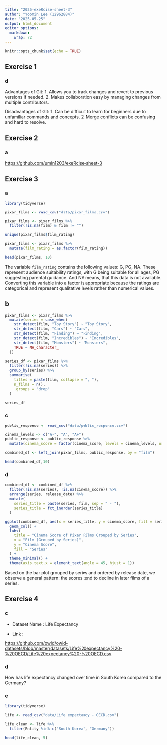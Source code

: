 ```yaml
---
title: "2025-exeRcise-sheet-3"
author: "Yoomin Lee (12962884)"
date: "2025-05-25"
output: html_document
editor_options: 
  markdown: 
    wrap: 72
---
```


```r
knitr::opts_chunk$set(echo = TRUE)
```

## Exercise 1

### d

Advantages of Git: 1. Allows you to track changes and revert to previous
versions if needed. 2. Makes collaboration easy by managing changes from
multiple contributors.

Disadvantages of Git: 1. Can be difficult to learn for beginners due to
unfamiliar commands and concepts. 2. Merge conflicts can be confusing
and hard to resolve.

## Exercise 2

### a

<https://github.com/umin1203/exeRcise-sheet-3>


## Exercise 3

### a

```r

library(tidyverse)

pixar_films <- read_csv("data/pixar_films.csv")

pixar_films <- pixar_films %>%
  filter(!is.na(film) & film != "")

unique(pixar_films$film_rating)

pixar_films <- pixar_films %>%
  mutate(film_rating = as.factor(film_rating))

head(pixar_films, 10)

```

The variable `film_rating` contains the following values: G, PG, NA. These represent audience suitability ratings, with G being suitable for all ages, PG suggesting parental guidance. And NA means, that this data is not available. Converting this variable into a factor is appropriate because the ratings are categorical and represent
qualitative levels rather than numerical values.


## b

```r

pixar_films <- pixar_films %>%
  mutate(series = case_when(
    str_detect(film, "Toy Story") ~ "Toy Story",
    str_detect(film, "Cars") ~ "Cars",
    str_detect(film, "Finding") ~ "Finding",
    str_detect(film, "Incredibles") ~ "Incredibles",
    str_detect(film, "Monsters") ~ "Monsters",
    TRUE ~ NA_character_
  ))

series_df <- pixar_films %>%
  filter(!is.na(series)) %>% 
  group_by(series) %>%
  summarise(
    titles = paste(film, collapse = ", "),
    n_films = n(),
    .groups = "drop"
  )

series_df

```


### c

```r
public_response <- read_csv("data/public_response.csv")

cinema_levels <- c("A-", "A", "A+")
public_response <- public_response %>%
  mutate(cinema_score = factor(cinema_score, levels = cinema_levels, ordered = TRUE))

combined_df <- left_join(pixar_films, public_response, by = "film")

head(combined_df,10)
```


### d

```r
combined_df <- combined_df %>%
  filter(!is.na(series), !is.na(cinema_score)) %>% 
  arrange(series, release_date) %>%
  mutate(
    series_title = paste(series, film, sep = " - "),
    series_title = fct_inorder(series_title)
  )

ggplot(combined_df, aes(x = series_title, y = cinema_score, fill = series)) +
  geom_col() +
  labs(
    title = "Cinema Score of Pixar Films Grouped by Series",
    x = "Film (Grouped by Series)",
    y = "Cinema Score",
    fill = "Series"
  ) +
  theme_minimal() +
  theme(axis.text.x = element_text(angle = 45, hjust = 1))

```

Based on the bar plot grouped by series and ordered by release date, we observe a general pattern: the scores tend to decline in later films of
a series.


## Exercise 4

### c

-   Dataset Name : Life Expectancy

-   Link :

<https://github.com/owid/owid-datasets/blob/master/datasets/Life%20expectancy%20-%20OECD/Life%20expectancy%20-%20OECD.csv>


### d

How has life expectancy changed over time in South Korea compared to the
Germany?


### e

```r
library(tidyverse)

life <- read_csv("data/Life expectancy - OECD.csv")

life_clean <- life %>%
  filter(Entity %in% c("South Korea", "Germany"))

head(life_clean, 5)

```


